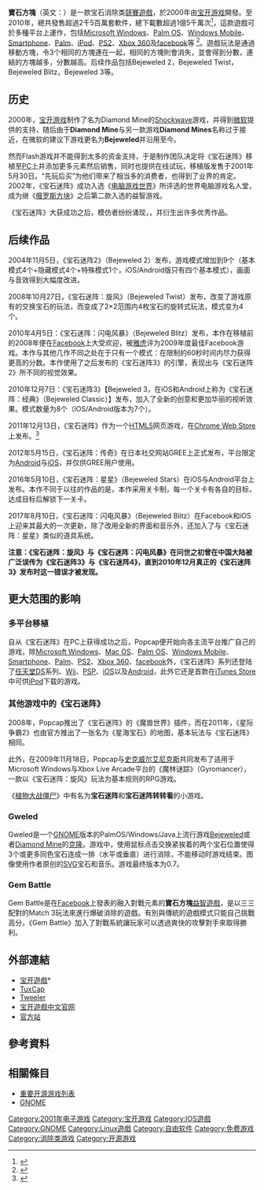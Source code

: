 {{Portal|自由软件}}
{{portal|电子游戏|Gamepad.svg}}
{{noteTA
|1=zh-hk:寶石方塊; zh-cn:宝石迷阵; zh-tw:寶石方塊;
}}
'''寶石方塊'''（英文：{{lang|en|Bejeweled}}）是一款宝石消除类[[競賽遊戲|競賽遊戲]]，於2000年由[[宝开游戏|宝开游戏]]開發。至2010年，總共發售超過2千5百萬套軟件，總下載數超過1億5千萬次<ref>{{cite news |author=Mark Ward |title=Casual games make a serious impact |url=http://news.bbc.co.uk/1/hi/technology/7301374.stm |work=BBC News |publisher=BBC |date=2008-03-18 |accessdate=2008-03-20 |archive-date=2008-03-21 |archive-url=https://web.archive.org/web/20080321144805/http://news.bbc.co.uk/1/hi/technology/7301374.stm |dead-url=no }}</ref>，這款遊戲可於多種平台上運作，包括[[Microsoft_Windows|Microsoft Windows]]、[[Palm_OS|Palm OS]]、[[Windows_Mobile|Windows Mobile]]、[[Smartphone|Smartphone]]、[[Palm|Palm]]、[[iPod|iPod]]、[[PS2|PS2]]、[[Xbox_360|Xbox 360]]及[[facebook|facebook]]等  <ref name="News story">{{cite web |url=http://blastmagazine.com/2007/10/bejeweled-popcap-hits-to-debut-on-xbox-and-ps2/ |title=Bejeweled, PopCap hits to debut on Xbox and PS2, Blast Magazine |accessdate=2007-10-10 |language=en |deadurl=yes |archiveurl=https://web.archive.org/web/20071020170525/http://blastmagazine.com/2007/10/bejeweled-popcap-hits-to-debut-on-xbox-and-ps2/ |archivedate=2007-10-20 }}</ref>。遊戲玩法是通過移動方塊，令3个相同的方塊連在一起，相同的方塊則會消失，並會得到分數，連結的方塊越多，分數越高。后续作品包括Bejeweled 2，Bejeweled Twist，Bejeweled Blitz，Bejeweled 3等。
== 历史 ==
2000年，[[宝开游戏|宝开游戏]]制作了名为Diamond Mine的[[Shockwave|Shockwave]]游戏，并得到[[微软|微软]]提供的支持，随后由于'''Diamond Mine'''与另一款游戏'''Diamond Mines'''名称过于接近，在微软的建议下游戏更名为'''Bejeweled'''并沿用至今。

然而Flash游戏并不能得到太多的资金支持，于是制作团队决定将《宝石迷阵》移植至[[个人电脑|PC]]上并添加更多元素然后销售，同时也提供在线试玩，移植版发售于2001年5月30日。“先玩后买”为他们带来了相当多的消费者，也得到了业界的肯定。2002年，《宝石迷阵》成功入选《[[电脑游戏世界|电脑游戏世界]]》所评选的世界电脑游戏名人堂，成为继《[[俄罗斯方块|俄罗斯方块]]》之后第二款入选的益智游戏。

《宝石迷阵》大获成功之后，模仿者纷纷涌现，{{来源请求|从而形成了一种新的游戏类型：Match 3（三三配对型）|time=2021-04-10}}，并衍生出许多优秀作品。

== 后续作品 ==
2004年11月5日，《宝石迷阵2》（Bejeweled 2）发布，游戏模式增加到9个（基本模式4个+隐藏模式4个+特殊模式1个，iOS/Android版只有四个基本模式），画面与音效得到大幅度改进。

2008年10月27日，《宝石迷阵：旋风》（Bejeweled Twist）发布，改变了游戏原有的交换宝石的玩法，而变成了2×2范围内4枚宝石的旋转式玩法，模式变为4个。

2010年4月5日：《宝石迷阵：闪电风暴》（Bejeweled Blitz）发布，本作在移植前的2008年便在[[Facebook|Facebook]]上大受欢迎，被[[雅虎|雅虎]]评为2009年度最佳Facebook游戏。本作与其他几作不同之处在于只有一个模式：在限制的60秒时间内尽力获得更高的分数。本作使用了之后发布的《宝石迷阵3》的引擎，表现出与《宝石迷阵2》所不同的视觉效果。

2010年12月7日：《宝石迷阵3》【Bejeweled 3，在iOS和Android上称为《宝石迷阵：经典》（Bejeweled Classic）】发布，加入了全新的创意和更加华丽的视听效果。模式数量为8个（iOS/Android版本为7个）。

2011年12月13日，《宝石迷阵》作为一个[[HTML5|HTML5]]网页游戏，在[[Chrome_Web_Store|Chrome Web Store]]上发布。<ref>{{cite web |url=http://www.gamasutra.com/view/news/39123/PopCap_Tries_Hand_At_HTML5_With_New_Bejeweled_Release.php |title=PopCap Tries Hand At HTML5 With New Bejeweled Release |author=Tom Curtis |work=Gamasutra |date=2011-12-13 |accessdate=2012-02-07 |archive-date=2012-02-06 |archive-url=https://web.archive.org/web/20120206183314/http://www.gamasutra.com/view/news/39123/PopCap_Tries_Hand_At_HTML5_With_New_Bejeweled_Release.php |dead-url=no }}</ref>

2012年5月15日，《宝石迷阵：传奇》在日本社交网站GREE上正式发布，平台限定为[[Android|Android]]与[[iOS|iOS]]，并仅供GREE用户使用。

2016年5月10日，《宝石迷阵：星星》（Bejeweled Stars）在iOS与Android平台上发布。本作不同于以往的作品的是，本作采用关卡制，每一个关卡有各自的目标，达成目标后解锁下一关卡。

2017年8月10日，《宝石迷阵：闪电风暴》（Bejeweled Blitz）在Facebook和iOS上迎来其最大的一次更新，除了改用全新的界面和音乐外，还加入了与《宝石迷阵：星星》类似的道具系统。

'''注意：《宝石迷阵：旋风》与《宝石迷阵：闪电风暴》在问世之初曾在中国大陆被广泛误传为《宝石迷阵3》与《宝石迷阵4》，直到2010年12月真正的《宝石迷阵3》发布时这一错误才被发现。'''

==更大范围的影响==
===多平台移植===
自从《宝石迷阵》在PC上获得成功之后，Popcap便开始向各主流平台推广自己的游戏，除[[Microsoft_Windows|Microsoft Windows]]、[[Mac_OS|Mac OS]]、[[Palm_OS|Palm OS]]、[[Windows_Mobile|Windows Mobile]]、[[Smartphone|Smartphone]]、[[Palm|Palm]]、[[PS2|PS2]]、[[Xbox_360|Xbox 360]]、[[facebook|facebook]]外，《宝石迷阵》系列还登陆了[[任天堂DS|任天堂DS]]系列、[[Wii|Wii]]、[[PSP|PSP]]、[[iOS|iOS]]以及[[Android|Android]]，此外它还是首款在[[iTunes_Store|iTunes Store]]中可供[[iPod|iPod]]下载的游戏。

===其他游戏中的《宝石迷阵》===
2008年，Popcap推出了《宝石迷阵》的《魔兽世界》插件，而在2011年，《星际争霸2》也由官方推出了一张名为《星海宝石》的地图，基本玩法与《宝石迷阵》相同。

此外，在2009年11月18日，Popcap与[[史克威尔艾尼克斯|史克威尔艾尼克斯]]共同发布了适用于Microsoft Windows与Xbox Live Arcade平台的《魔林谜踪》（Gyromancer），一款以《宝石迷阵：旋风》玩法为基本规则的RPG游戏。

《[[植物大战僵尸|植物大战僵尸]]》中有名为'''宝石迷阵'''和'''宝石迷阵转转看'''的小游戏。

===Gweled===
{{Infobox VG
| title = Gweled
|image = 
|developer = sebdelestaing@free.fr
|release = 2007-07
|genre = [[智力游戏|智力游戏]]
|modes = [[单人游戏|单人游戏]]
|platforms = [[GNOME|GNOME]]
}}

Gweled是一个[[GNOME|GNOME]]版本的PalmOS/Windows/Java上流行游戏[[Bejeweled|Bejeweled]]或者[[Diamond_Mine|Diamond Mine]]的[[克隆|克隆]]。游戏中，使用鼠标点击交换紧挨着的两个宝石位置使得3个或更多同色宝石连成一排（水平或垂直）进行消除，不能移动时游戏结束。图像使用作者原创的[[SVG|SVG]]宝石和音乐。游戏最终版本为0.7。

===Gem Battle===
Gem Battle是在[[Facebook|Facebook]]上發表的融入對戰元素的'''寶石方塊'''[[益智遊戲|益智遊戲]]，是以三三配對的Match 3玩法來進行爆破消除的遊戲。有別與傳統的遊戲模式只能自己挑戰高分，《Gem Battle》加入了對戰系統讓玩家可以透過爽快的攻擊對手來取得勝利。

==外部連結==
*[http://www.popcap.com/ 宝开遊戲]* {{Wayback|url=http://www.popcap.com/ |date=20100821214048 }}
*[http://sourceforge.net/projects/tuxcap/ TuxCap] {{Wayback|url=http://sourceforge.net/projects/tuxcap/ |date=20191212155224 }}
*[http://www.tweeler.com/ Tweeler] {{Wayback|url=http://www.tweeler.com/ |date=20190730055754 }}
*[https://web.archive.org/web/20100922134616/http://www.popcap.com.cn/ 宝开遊戲中文官网]
*[http://sebdelestaing.free.fr/gweled/ 官方站] {{Wayback|url=http://sebdelestaing.free.fr/gweled/ |date=20210225070946 }}

==參考資料==
<references/>

==相關條目==
*[[重要开源游戏列表|重要开源游戏列表]]
*[[GNOME|GNOME]]

{{宝开游戏}}

{{DEFAULTSORT:Bejeweled}}
[[Category:2001年电子游戏|Category:2001年电子游戏]]
[[Category:宝开游戏|Category:宝开游戏]]
[[Category:IOS遊戲|Category:IOS遊戲]]
[[Category:GNOME|Category:GNOME]]
[[Category:Linux遊戲|Category:Linux遊戲]]
[[Category:自由软件|Category:自由软件]]
[[Category:免费游戏|Category:免费游戏]]
[[Category:消除类游戏|Category:消除类游戏]]
[[Category:开源游戏|Category:开源游戏]]